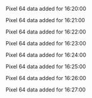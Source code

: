 Pixel 64 data added for 16:20:00

Pixel 64 data added for 16:21:00

Pixel 64 data added for 16:22:00

Pixel 64 data added for 16:23:00

Pixel 64 data added for 16:24:00

Pixel 64 data added for 16:25:00

Pixel 64 data added for 16:26:00

Pixel 64 data added for 16:27:00

